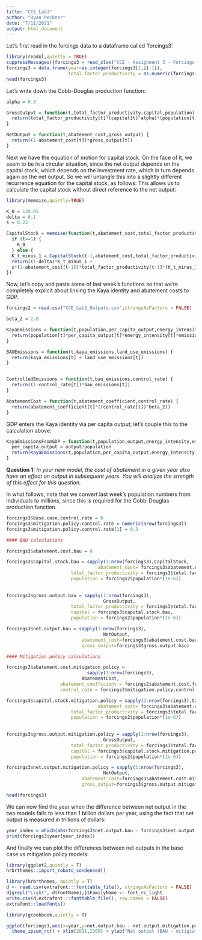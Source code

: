 ```yaml
---
title: "CCE_Lab3"
author: "Ryan Peckner"
date: "7/11/2021"
output: html_document
---
```


Let's first read in the forcings data to a dataframe called 'forcings3'.

```r

library(readxl,quietly = TRUE)
suppressMessages({forcings3 = read_xlsx("CCE - Assignment 3 - Forcings-1.xlsx",skip = 2)})
forcings3 = data.frame(year=as.integer(forcings3[1,][-1]),
                       total.factor.productivity = as.numeric(forcings3[3,][-1]))
head(forcings3)

```

Let's write down the Cobb-Douglas production function:

```r

alpha = 0.3

GrossOutput = function(t,total_factor_productivity,capital,population) {
  return(total_factor_productivity[t]*(capital[t]^alpha)*(population[t]^(1-alpha)))
}

NetOutput = function(t,abatement_cost,gross_output) {
  return((1-abatement_cost[t])*gross_output[t])
}

```

Next we have the equation of motion for capital stock. On the face of it, we seem to be in a circular situation, since the net output depends on the capital stock, which depends on the investment rate, which in turn depends again on the net output. So we will untangle this into a slightly different recurrence equation for the capital stock, as follows:
\begin{align*}
K_{t} &= (1-\delta)K_{t-1} + I_{t-1} \\ 
&= (1-\delta)K_{t-1} + sY_{t-1} \\
&= (1-\delta)K_{t-1} + s(1-\Lambda_{t-1})Y_{t-1}^{G} \\
&= (1-\delta)K_{t-1} + s(1-\Lambda_{t-1})A_{t-1}K_{t-1}^{\alpha}P_{t-1}^{1-\alpha}.
\end{align*}
This allows us to calculate the capital stock without direct reference to the net output:
```r
library(memoise,quietly=TRUE)

K_0 = 139.65
delta = 0.1
s = 0.22

CapitalStock = memoise(function(t,abatement_cost,total_factor_productivity,population) {
  if (t==1) { 
    K_0
  } else {
  K_t_minus_1 = CapitalStock(t-1,abatement_cost,total_factor_productivity,population)
  return((1-delta)*K_t_minus_1 + 
  s*(1-abatement_cost[t-1])*total_factor_productivity[t-1]*(K_t_minus_1^alpha)*(population[t-1]^(1-alpha)))}
})

```

Now, let's copy and paste some of last week's functions so that we're completely explicit about linking the Kaya identity and abatement costs to GDP.

```r

forcings2 = read.csv("CCE_Lab2_Outputs.csv",stringsAsFactors = FALSE)

beta_2 = 2.8

KayaEmissions = function(t,population,per_capita_output,energy_intensity,emission_intensity) {
  return(population[t]*per_capita_output[t]*energy_intensity[t]*emission_intensity[t])
}

BAUEmissions = function(t,kaya_emissions,land_use_emissions) {
  return(kaya_emissions[t] + land_use_emissions[t])
}


ControlledEmissions = function(t,bau_emissions,control_rate) {
  return((1-control_rate[t])*bau_emissions[t])
}

AbatementCost = function(t,abatement_coefficient,control_rate) {
  return(abatement_coefficient[t]*((control_rate[t])^beta_2))
}

```


GDP enters the Kaya identity via per capita output; let's couple this to the calculation above:

```r

KayaEmissionsFromGDP = function(t,population,output,energy_intensity,emission_intensity) {
  per_capita_output = output/population
  return(KayaEmissions(t,population,per_capita_output,energy_intensity,emission_intensity))
}

```

**Question 1:** *In your new model, the cost of abatement in a given year also have an effect on output in subsequent years. You will analyze the strength of this effect for this question.*

In what follows, note that we convert last week's population numbers from individuals to millions, since this is required for the Cobb-Douglas production function.

```r

forcings3$base.case.control.rate = 0
forcings3$mitigation.policy.control.rate = numeric(nrow(forcings3))
forcings3$mitigation.policy.control.rate[1] = 0.3

#### BAU calculations

forcings3$abatement.cost.bau = 0

forcings3$capital.stock.bau = sapply(1:nrow(forcings3),CapitalStock,
                                  abatement_cost= forcings3$abatement.cost.bau,
                        total_factor_productivity = forcings3$total.factor.productivity,
                        population = forcings2$population*(1e-6))
  
  
forcings3$gross.output.bau = sapply(1:nrow(forcings3),
                                    GrossOutput,
                        total_factor_productivity = forcings3$total.factor.productivity,
                        capital = forcings3$capital.stock.bau,
                        population = forcings2$population*(1e-6))

forcings3$net.output.bau = sapply(1:nrow(forcings3),
                                    NetOutput,
                            abatement_cost=forcings3$abatement.cost.bau,
                            gross_output=forcings3$gross.output.bau)

#### Mitigation policy calculations

forcings3$abatement.cost.mitigation.policy =
                              sapply(1:nrow(forcings3), 
                            AbatementCost,
                    abatement_coefficient = forcings2$abatement.cost.function.coefficient,
                    control_rate = forcings3$mitigation.policy.control.rate)         

forcings3$capital.stock.mitigation.policy = sapply(1:nrow(forcings3),CapitalStock,
                                  abatement_cost= forcings3$abatement.cost.mitigation.policy,
                        total_factor_productivity = forcings3$total.factor.productivity,
                        population = forcings2$population*(1e-6))
  
  
forcings3$gross.output.mitigation.policy = sapply(1:nrow(forcings3),
                                    GrossOutput,
                        total_factor_productivity = forcings3$total.factor.productivity,
                        capital = forcings3$capital.stock.mitigation.policy,
                        population = forcings2$population*(1e-6))

forcings3$net.output.mitigation.policy = sapply(1:nrow(forcings3),
                                    NetOutput,
                            abatement_cost=forcings3$abatement.cost.mitigation.policy,
                            gross_output=forcings3$gross.output.mitigation.policy)

head(forcings3)

```

We can now find the year when the difference between net output in the two models falls to less than 1 billion dollars per year, using the fact that net output is measured in trillions of dollars:

```r

year_index = which(abs(forcings3$net.output.bau - forcings3$net.output.mitigation.policy) < 1e-3)[1]
print(forcings3$year[year_index])

```

And finally we can plot the differences between net outputs in the base case vs mitigation policy models:

```r

library(ggplot2,quietly = T)
hrbrthemes::import_roboto_condensed()

library(hrbrthemes, quietly = T)
d <- read.csv(extrafont:::fonttable_file(), stringsAsFactors = FALSE)
d[grepl("Light", d$FontName),]$FamilyName <- font_rc_light
write.csv(d,extrafont:::fonttable_file(), row.names = FALSE)
extrafont::loadfonts()

library(gcookbook,quietly = T)

ggplot(forcings3,aes(x=year,y=net.output.bau - net.output.mitigation.policy)) + geom_line() + 
  theme_ipsum_rc() + xlim(2011,2300) + ylab("Net output (BAU - mitigiation policy) - trillions of dollars") + ylim(0,0.025)

```


